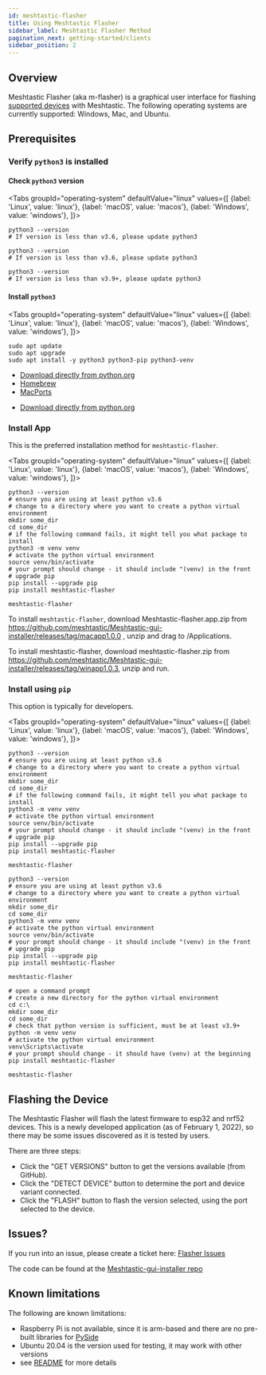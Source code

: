 ```yaml
---
id: meshtastic-flasher
title: Using Meshtastic Flasher
sidebar_label: Meshtastic Flasher Method
pagination_next: getting-started/clients
sidebar_position: 2
---
```



## Overview

Meshtastic Flasher (aka m-flasher) is a graphical user interface for flashing [supported devices](/docs/hardware) with Meshtastic.
The following operating systems are currently supported: Windows, Mac, and Ubuntu.

## Prerequisites

### Verify `python3` is installed

#### Check `python3` version

<Tabs
groupId="operating-system"
defaultValue="linux"
values={[
{label: 'Linux', value: 'linux'},
{label: 'macOS', value: 'macos'},
{label: 'Windows', value: 'windows'},
]}>
<TabItem value="linux">

```shell title="Check python3 version"
python3 --version
# If version is less than v3.6, please update python3
```

</TabItem>
<TabItem value="macos">

```shell title="Check python3 version"
python3 --version
# If version is less than v3.6, please update python3
```

</TabItem>
<TabItem value="windows">

```shell title="Check python3 version"
python3 --version
# If version is less than v3.9+, please update python3
```

</TabItem>
</Tabs>

#### Install `python3`

<Tabs
groupId="operating-system"
defaultValue="linux"
values={[
{label: 'Linux', value: 'linux'},
{label: 'macOS', value: 'macos'},
{label: 'Windows', value: 'windows'},
]}>
<TabItem value="linux">

```shell title="Install python3, pip, and venv"
sudo apt update
sudo apt upgrade
sudo apt install -y python3 python3-pip python3-venv
```

</TabItem>
<TabItem value="macos">

- [Download directly from python.org](https://www.python.org/downloads/macos/)
- [Homebrew](https://brew.sh/)
- [MacPorts](https://www.macports.org/)

</TabItem>
<TabItem value="windows">

- [Download directly from python.org](https://www.python.org/downloads/windows/)

</TabItem>
</Tabs>

### Install App

This is the preferred installation method for `meshtastic-flasher`.

<Tabs
groupId="operating-system"
defaultValue="linux"
values={[
{label: 'Linux', value: 'linux'},
{label: 'macOS', value: 'macos'},
{label: 'Windows', value: 'windows'},
]}>
<TabItem value="linux">

```shell title="Install Meshtastic Flasher"
python3 --version
# ensure you are using at least python v3.6
# change to a directory where you want to create a python virtual environment
mkdir some_dir
cd some_dir
# if the following command fails, it might tell you what package to install
python3 -m venv venv
# activate the python virtual environment
source venv/bin/activate
# your prompt should change - it should include "(venv) in the front
# upgrade pip
pip install --upgrade pip
pip install meshtastic-flasher
```

```shell title="Running Meshtastic Flasher"
meshtastic-flasher
```

</TabItem>
<TabItem value="macos">

To install `meshtastic-flasher`, download Meshtastic-flasher.app.zip from https://github.com/meshtastic/Meshtastic-gui-installer/releases/tag/macapp1.0.0 , unzip and drag to /Applications.

</TabItem>
<TabItem value="windows">

To install meshtastic-flasher, download meshtastic-flasher.zip from https://github.com/meshtastic/Meshtastic-gui-installer/releases/tag/winapp1.0.3, unzip and run.

</TabItem>
</Tabs>

### Install using `pip`

This option is typically for developers.

<Tabs
groupId="operating-system"
defaultValue="linux"
values={[
{label: 'Linux', value: 'linux'},
{label: 'macOS', value: 'macos'},
{label: 'Windows', value: 'windows'},
]}>
<TabItem value="linux">

```shell title="Install Meshtastic Flasher"
python3 --version
# ensure you are using at least python v3.6
# change to a directory where you want to create a python virtual environment
mkdir some_dir
cd some_dir
# if the following command fails, it might tell you what package to install
python3 -m venv venv
# activate the python virtual environment
source venv/bin/activate
# your prompt should change - it should include "(venv) in the front
# upgrade pip
pip install --upgrade pip
pip install meshtastic-flasher
```

```shell title="Running Meshtastic Flasher"
meshtastic-flasher
```

  </TabItem>
  <TabItem value="macos">

```shell title="Install Meshtastic Flasher"
python3 --version
# ensure you are using at least python v3.6
# change to a directory where you want to create a python virtual environment
mkdir some_dir
cd some_dir
python3 -m venv venv
# activate the python virtual environment
source venv/bin/activate
# your prompt should change - it should include "(venv) in the front
# upgrade pip
pip install --upgrade pip
pip install meshtastic-flasher
```

```shell title="Running Meshtastic Flasher"
meshtastic-flasher
```

  </TabItem>
  <TabItem value="windows">

```shell title="Install Meshtastic Flasher"
# open a command prompt
# create a new directory for the python virtual environment
cd c:\
mkdir some_dir
cd some_dir
# check that python version is sufficient, must be at least v3.9+
python -m venv venv
# activate the python virtual environment
venv\Scripts\activate
# your prompt should change - it should have (venv) at the beginning
pip install meshtastic-flasher
```

```shell title="Running Meshtastic Flasher"
meshtastic-flasher
```

  </TabItem>
</Tabs>

## Flashing the Device

The Meshtastic Flasher will flash the latest firmware to esp32 and nrf52 devices. This is a newly developed application (as of February 1, 2022), so there may be some issues discovered as it is tested by users.

There are three steps:

- Click the "GET VERSIONS" button to get the versions available (from GitHub).
- Click the "DETECT DEVICE" button to determine the port and device variant connected.
- Click the "FLASH" button to flash the version selected, using the port selected to the device.

## Issues?

If you run into an issue, please create a ticket here: [Flasher Issues](https://github.com/meshtastic/Meshtastic-gui-installer/issues)

The code can be found at the [Meshtastic-gui-installer repo](https://github.com/meshtastic/Meshtastic-gui-installer)

## Known limitations

The following are known limitations:

- Raspberry Pi is not available, since it is arm-based and there are no pre-built libraries for [PySide](https://wiki.qt.io/Qt_for_Python)
- Ubuntu 20.04 is the version used for testing, it may work with other versions
- see [README](https://github.com/meshtastic/Meshtastic-gui-installer/blob/master/README.md) for more details
